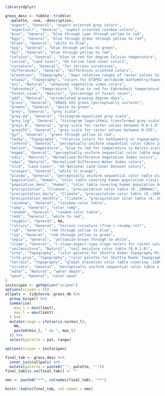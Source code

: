 ```r
library(dplyr)
``` 

```r
grass_desc <- tibble::tribble(
  ~palette, ~use, ~description,
  "aspect", "General", "aspect oriented grey colors",
  "aspectcolr", "General", "aspect oriented rainbow colors",
  "bcyr", "General", "blue through cyan through yellow to red",
  "bgyr", "General", "blue through green through yellow to red",
  "blues", "General", "white to blue",
  "byg", "General", "blue through yellow to green",
  "byr", "General", "blue through yellow to red",
  "celsius", "General", "blue to red for degree Celsius temperature",
  "corine", "Land Cover", "EU Corine land cover colors",
  "curvature", "General", "for terrain curvatures",
  "differences", "General", "differences oriented colors",
  "elevation", "Topography", "maps relative ranges of raster values to elevation color ramp",
  "etopo2", "Topography", "colors for ETOPO2 worldwide bathymetry/topography",
  "evi", "Natural", "enhanced vegetative index colors",
  "fahrenheit", "Temperature", "blue to red for Fahrenheit temperature",
  "forest_cover", "Natural", "percentage of forest cover",
  "gdd", "Natural", "accumulated growing degree days",
  "grass", "General", "GRASS GIS green (perceptually uniform)",
  "greens", "General", "white to green",
  "grey", "General", "grey scale",
  "grey.eq", "General", "histogram-equalized grey scale",
  "grey.log", "General", "histogram logarithmic transformed grey scale",
  "grey1.0", "General", "grey scale for raster values between 0.0-1.0",
  "grey255", "General", "grey scale for raster values between 0-255",
  "gyr", "General", "green through yellow to red",
  "haxby", "Topography", "relative colors for bathymetry or topography",
  "inferno", "General", "perceptually uniform sequential color table inferno",
  "kelvin", "Temperature", "blue to red for temperature in Kelvin scale",
  "magma", "General", "perceptually uniform sequential color table magma",
  "ndvi", "Natural", "Normalized Difference Vegetation Index colors",
  "ndwi", "Natural", "Normalized Difference Water Index colors",
  "nlcd", "Land Cover", "US National Land Cover Dataset colors",
  "oranges", "General", "white to orange",
  "plasma", "General", "perceptually uniform sequential color table plasma",
  "population", "Human", "color table covering human population classification breaks",
  "population_dens", "Human", "color table covering human population density classification breaks",
  "precipitation", "Climate", "precipitation color table (0..2000mm)",
  "precipitation_daily", "Climate", "precipitation color table (0..1000mm)",
  "precipitation_monthly", "Climate", "precipitation color table (0..1000mm)",
  "rainbow", "General", "rainbow color table",
  "ramp", "General", "color ramp",
  "random", "General", "random color table",
  "reds", "General", "white to red",
  "roygbiv", "General", NA,
  "rstcurv", "General", "terrain curvature (from r.resamp.rst)",
  "ryb", "General", "red through yellow to blue",
  "ryg", "General", "red through yellow to green",
  "sepia", "General", "yellowish-brown through to white",
  "slope", "General", "r.slope.aspect-type slope colors for raster values 0-90",
  "soilmoisture", "Natural", "soil moisture color table (0.0-1.0)",
  "srtm", "Topography", "color palette for Shuttle Radar Topography Mission elevation",
  "srtm_plus", "Topography", "color palette for Shuttle Radar Topography Mission elevation (with seafloor colors)",
  "terrain", "Topography", "global elevation color table covering -11000 to +8850m",
  "viridis", "General", "perceptually uniform sequential color table viridis",
  "water", "Natural", "water depth",
  "wave", "General", "color wave"
)
initscipen <- getOption("scipen")
options(scipen = 15)
allpals <- tidyterra::grass_db %>%
  group_by(pal) %>%
  summarise(
    min_l = min(limit),
    max_l = max(limit)
  ) %>%
  mutate(range = ifelse(is.na(min_l),
    NA,
    paste0(min_l, " to ", max_l)
  )) %>%
  select(palette = pal, range)

options(scipen = initscipen)

final_tab <- grass_desc %>%
  inner_join(allpals) %>%
  mutate(palette = paste0("`", palette, "`"))
final_tab[is.na(final_tab)] <- ""

nms <- paste0("**", colnames(final_tab), "**")

knitr::kable(final_tab, col.names = nms)
```
